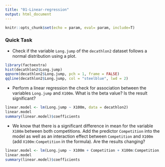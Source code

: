```yaml
---
title: "01-Linear-regression"
output: html_document
---
```


```r
knitr::opts_chunk$set(echo = param, eval= param, include=T)
```


### Quick Task

- Check if the variable `Long.jump` of the `decathlon2` dataset follows a normal distribution using a plot.

```r
library(factoextra)
hist(decathlon2$Long.jump)
qqnorm(decathlon2$Long.jump, pch = 1, frame = FALSE)
qqline(decathlon2$Long.jump, col = "steelblue", lwd = 2)
```

- Perform a linear regression the check for association between the variables `Long.jump` and `X100m`. What is the beta value? Is the result significant?

```r
linear.model <- lm(Long.jump ~ X100m, data = decathlon2)
linear.model
summary(linear.model)$coefficients
```

- We know that there is a significant difference in mean for the variable `X100m` between both competitions. Add the predictor `Competition` into the model as well as an interaction effect between `Competition` and `X100m` (add `X100m:Competition` in the formula). Are the results changing?

```r
linear.model <- lm(Long.jump ~ X100m + Competition + X100m:Competition, data = decathlon2)
linear.model
summary(linear.model)$coefficients
```
